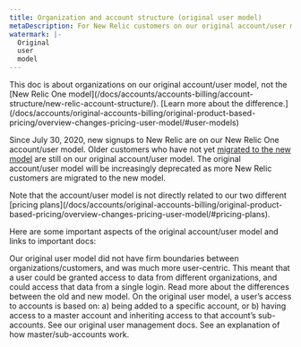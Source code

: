 ```yaml
---
title: Organization and account structure (original user model)
metaDescription: For New Relic customers on our original account/user model, an explanation of the account structure. 
watermark: |-
  Original
  user
  model
---
```

<Callout variant="important">
This doc is about organizations on our original account/user model, not the [New Relic One model](/docs/accounts/accounts-billing/account-structure/new-relic-account-structure/). [Learn more about the difference.](/docs/accounts/original-accounts-billing/original-product-based-pricing/overview-changes-pricing-user-model/#user-models) 
</Callout>

Since July 30, 2020, new signups to New Relic are on our New Relic One account/user model. Older customers who have not yet [migrated to the new model](/docs/accounts/original-accounts-billing/original-users-roles/user-migration/) are still on our original account/user model. The original account/user model will be increasingly deprecated as more New Relic customers are migrated to the new model. 

<Callout variant="important">
Note that the account/user model is not directly related to our two different [pricing plans](/docs/accounts/original-accounts-billing/original-product-based-pricing/overview-changes-pricing-user-model/#pricing-plans). 
</Callout>

Here are some important aspects of the original account/user model and links to important docs: 

Our original user model did not have firm boundaries between organizations/customers, and was much more user-centric. This meant that a user could be granted access to data from different organizations, and could access that data from a single login. Read more about the differences between the old and new model. 
On the original user model, a user’s access to accounts is based on: a) being added to a specific account, or b) having access to a master account and inheriting access to that account’s sub-accounts. See our original user management docs. See an explanation of how master/sub-accounts work. 
